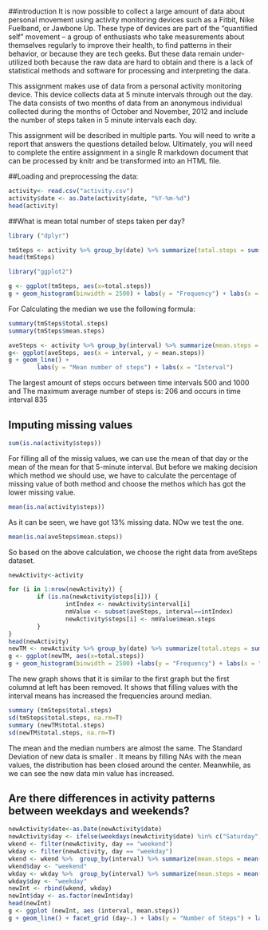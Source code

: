 ```r

```
##introduction 
It is now possible to collect a large amount of data about personal movement using activity monitoring devices such as a Fitbit, Nike Fuelband, or Jawbone Up. These type of devices are part of the “quantified self” movement – a group of enthusiasts who take measurements about themselves regularly to improve their health, to find patterns in their behavior, or because they are tech geeks. But these data remain under-utilized both because the raw data are hard to obtain and there is a lack of statistical methods and software for processing and interpreting the data.

This assignment makes use of data from a personal activity monitoring device. This device collects data at 5 minute intervals through out the day. The data consists of two months of data from an anonymous individual collected during the months of October and November, 2012 and include the number of steps taken in 5 minute intervals each day.

This assignment will be described in multiple parts. You will need to write a report that answers the questions detailed below. Ultimately, you will need to complete the entire assignment in a single R markdown document that can be processed by knitr and be transformed into an HTML file.

##Loading and preprocessing the data:

```r
activity<- read.csv("activity.csv")
activity$date <- as.Date(activity$date, "%Y-%m-%d")
head(activity)
```

##What is mean total number of steps taken per day?

```r
library ("dplyr")
```
```r
tmSteps <- activity %>% group_by(date) %>% summarize(total.steps = sum(steps, na.rm = T), mean.steps = mean(steps, na.rm = T))
head(tmSteps)
```
```r
library("ggplot2")
```
```r
g <- ggplot(tmSteps, aes(x=total.steps))
g + geom_histogram(binwidth = 2500) + labs(y = "Frequency") + labs(x = "Total steps/day")
```

For Calculating the median we use the following formula:
        
```r
summary(tmSteps$total.steps)
summary(tmSteps$mean.steps)
```
```r
aveSteps <- activity %>% group_by(interval) %>% summarize(mean.steps = mean(steps, na.rm = T))
g<- ggplot(aveSteps, aes(x = interval, y = mean.steps))
g + geom_line() + 
        labs(y = "Mean number of steps") + labs(x = "Interval")
```
The largest amount of steps occurs between time intervals 500 and 1000 and The maximum average number of steps is: 206 and occurs in time interval 835

## Imputing missing values

```r
sum(is.na(activity$steps))
```

For filling all of the missig values, we can use the mean of that day or the mean of the mean for that 5-minute interval.
But before we making decision which method we should use, we have to calculate the percentage of missing value of both method and choose the methos which has got the
lower missing value.

```r
mean(is.na(activity$steps))
```
As it can be seen, we have got 13% missing data. NOw we test the one.

```r
mean(is.na(aveSteps$mean.steps))
```

So based on the above calculation, we choose the right data from aveSteps dataset.

```r
newActivity<-activity

for (i in 1:nrow(newActivity)) {
        if (is.na(newActivity$steps[i])) {
                intIndex <- newActivity$interval[i]
                nmValue <- subset(aveSteps, interval==intIndex)
                newActivity$steps[i] <- nmValue$mean.steps
        }
}
head(newActivity)
newTM <- newActivity %>% group_by(date) %>% summarize(total.steps = sum(steps, na.rm = T))
g <- ggplot(newTM, aes(x=total.steps))
g + geom_histogram(binwidth = 2500) +labs(y = "Frequency") + labs(x = "Total steps/day")
```
The new graph shows that it is similar to the first graph but the first columnd at left has been removed. It shows that filling values with the interval means has increased the frequencies around median.

```r
summary (tmSteps$total.steps)
sd(tmSteps$total.steps, na.rm=T)
summary (newTM$total.steps)
sd(newTM$total.steps, na.rm=T)
```

The mean and the median numbers are almost the same. The Standard Deviation of new data is smaller . It means by filling NAs with the mean values, the distribution has been closed around the center. Meanwhile, as we can see the new data min value has increased.

## Are there differences in activity patterns between weekdays and weekends?

```r
newActivity$date<-as.Date(newActivity$date)
newActivity$day <- ifelse(weekdays(newActivity$date) %in% c("Saturday", "Sunday"), "weekend", "weekday")
wkend <- filter(newActivity, day == "weekend")
wkday <- filter(newActivity, day == "weekday")
wkend <- wkend %>%  group_by(interval) %>% summarize(mean.steps = mean(steps))
wkend$day <- "weekend"
wkday <- wkday %>%  group_by(interval) %>% summarize(mean.steps = mean(steps))
wkday$day <- "weekday"
newInt <- rbind(wkend, wkday)
newInt$day <- as.factor(newInt$day)
head(newInt)
g <- ggplot (newInt, aes (interval, mean.steps))
g + geom_line() + facet_grid (day~.) + labs(y = "Number of Steps") + labs(x = "Interval")
```

